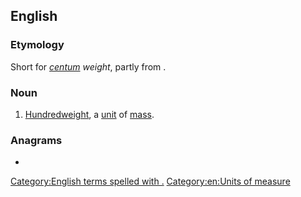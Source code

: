 {{also|cwt|CWT}}
==English==
{{wikipedia|hundredweight}}

===Etymology===
Short for ''[[centum]] weight'', partly from {{etyl|la|en}}.

===Noun===
{{en-noun|cwt.}}

# [[hundredweight|Hundredweight]], a [[unit]] of [[mass]].

===Anagrams===
* {{anagrams|en|a=ctw|WTC}}

[[Category:English terms spelled with .]]
[[Category:en:Units of measure]]